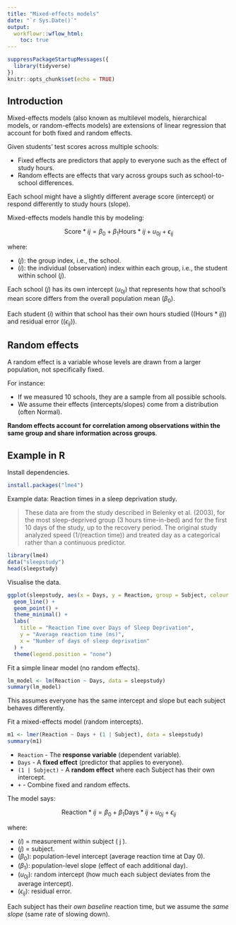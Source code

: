 ```yaml
---
title: "Mixed-effects models"
date: "`r Sys.Date()`"
output:
  workflowr::wflow_html:
    toc: true
---
```


```r
suppressPackageStartupMessages({
  library(tidyverse)
})
knitr::opts_chunk$set(echo = TRUE)
```

## Introduction

Mixed-effects models (also known as multilevel models, hierarchical models, or random-effects models) are extensions of linear regression that account for both fixed and random effects.

Given students’ test scores across multiple schools:

* Fixed effects are predictors that apply to everyone such as the effect of study hours.
* Random effects are effects that vary across groups such as school-to-school differences.

Each school might have a slightly different average score (intercept) or respond differently to study hours (slope).

Mixed-effects models handle this by modeling:

$$
\text{Score}*{ij} = \beta_0 + \beta_1 \text{Hours}*{ij} + u_{0j} + \epsilon_{ij}
$$

where:

* $( j )$: the group index, i.e., the school.
* $( i )$: the individual (observation) index within each group, i.e., the student within school $( j )$.

Each school $( j )$ has its own intercept $( u_{0j} )$ that represents how that school's mean score differs from the overall population mean $( \beta_0 )$.

Each student $( i )$ within that school has their own hours studied ($( \text{Hours}*{ij} )$) and residual error ($( \epsilon_{ij} )$).

## Random effects

A random effect is a variable whose levels are drawn from a larger population, not specifically fixed.

For instance:

* If we measured 10 schools, they are a sample from all possible schools.
* We assume their effects (intercepts/slopes) come from a distribution (often Normal).

**Random effects account for correlation among observations within the same group and share information across groups**.

## Example in R

Install dependencies.

```r
install.packages("lme4")
```

Example data: Reaction times in a sleep deprivation study.

> These data are from the study described in Belenky et al. (2003), for the most sleep-deprived group (3 hours time-in-bed) and for the first 10 days of the study, up to the recovery period. The original study analyzed speed (1/(reaction time)) and treated day as a categorical rather than a continuous predictor.

```r
library(lme4)
data("sleepstudy")
head(sleepstudy)
```

Visualise the data.

```r
ggplot(sleepstudy, aes(x = Days, y = Reaction, group = Subject, colour = Subject)) +
  geom_line() +
  geom_point() +
  theme_minimal() +
  labs(
    title = "Reaction Time over Days of Sleep Deprivation",
    y = "Average reaction time (ms)",
    x = "Number of days of sleep deprivation"
  ) +
  theme(legend.position = "none")
```

Fit a simple linear model (no random effects).

```r
lm_model <- lm(Reaction ~ Days, data = sleepstudy)
summary(lm_model)
```

This assumes everyone has the same intercept and slope but each subject behaves differently.

Fit a mixed-effects model (random intercepts).

```r
m1 <- lmer(Reaction ~ Days + (1 | Subject), data = sleepstudy)
summary(m1)
```

* `Reaction` - The **response variable** (dependent variable).
* `Days` - A **fixed effect** (predictor that applies to everyone).
* `(1 | Subject)` - A **random effect** where each Subject has their own intercept.
* `+` - Combine fixed and random effects.

The model says:

$$
\text{Reaction}*{ij} = \beta_0 + \beta_1 \text{Days}*{ij} + u_{0j} + \epsilon_{ij}
$$

where:

* $( i )$ = measurement within subject ( j ).
* $( j )$ = subject.
* $( \beta_0 )$: population-level intercept (average reaction time at Day 0).
* $( \beta_1 )$: population-level slope (effect of each additional day).
* $( u_{0j} )$: random intercept (how much each subject deviates from the average intercept).
* $( \epsilon_{ij} )$: residual error.

Each subject has their *own baseline* reaction time, but we assume the *same slope* (same rate of slowing down).
